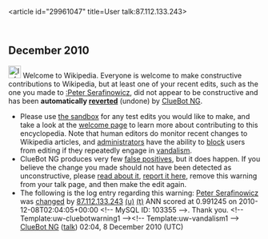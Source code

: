 <article id="29961047" title=User talk:87.112.133.243>
	<talkpage id="29961047" title="User talk:87.112.133.243">


== December 2010 ==
[[Image:Information.svg|left|25px|alt=|link=]] Welcome to Wikipedia. Everyone is welcome to make constructive contributions to Wikipedia, but at least one of your recent edits, such as the one you made to [[:Peter Serafinowicz]], did not appear to be constructive and has been '''automatically [[Help:Reverting|reverted]]''' (undone) by [[User:ClueBot NG|ClueBot NG]]. 
* Please use [[Wikipedia:Sandbox|the sandbox]] for any test edits you would like to make, and take a look at the [[Wikipedia:Introduction|welcome page]] to learn more about contributing to this encyclopedia. Note that human editors do monitor recent changes to Wikipedia articles, and [[WP:ADMINS|administrators]] have the ability to [[WP:BLOCK|block]] users from editing if they repeatedly engage in [[WP:vandalism|vandalism]].
* ClueBot NG produces very few [[User:ClueBot NG#Information About False Positives|false positives]], but it does happen. If you believe the change you made should not have been detected as unconstructive, please [[User:ClueBot NG#Information About False Positives|read about it]], [[User:ClueBot NG/FalsePositives|report it here]], remove this warning from your talk page, and then make the edit again. 
* The following is the log entry regarding this warning: [[Peter Serafinowicz]] was [http://en.wikipedia.org/w/index.php?title=Peter+Serafinowicz&amp;diff=401173031&amp;oldid=400401726 changed] by [[Special:Contributions/87.112.133.243|87.112.133.243]] [[User:87.112.133.243|(u)]] [[User talk:87.112.133.243|(t)]] ANN scored at 0.991245 on 2010-12-08T02:04:05+00:00 &lt;!-- MySQL ID: 103355 --&gt;. Thank you. &lt;!-- Template:uw-cluebotwarning1 --&gt;&lt;!-- Template:uw-vandalism1 --&gt; [[User:ClueBot NG|ClueBot NG]] ([[User talk:ClueBot NG|talk]]) 02:04, 8 December 2010 (UTC)
	</talkpage>
</article>